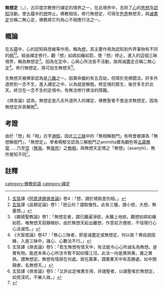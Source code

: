 {{佛教}}
{{about||三解脫門中了知諸法[[無相|無相]]的無相[[三昧|三昧]]（animitta samādhi），為[[觀_(佛教)|毘婆舍那]]定（vipassanāsamādhi）|三三昧}}
{{about||在定境中滅去想、受等心、[[心所|心所]]法的[[等至|等至]]（nirodha samāpatti），為[[九次第定|九次第定]]中佛教獨有的[[禪定|禪定]]|滅盡定}}

'''無想定'''（{{lang-sa|{{IAST|asaṃjñi samāpatti}}}}，{{lang-pi|{{IAST|asaññā samāpatti}}}}），古印度宗教修行禪定的境界之一，在此境界中，去除了[[心_(佛教)|心]]的[[思想|思想]]及[[認知|認知]]活動，使五蘊中的[[想_(佛教)|想]]停止。佛教相信，修行無想定，可得生[[色界|色界]]無想天，與[[滅盡定|滅盡定]]合稱二無心定，佛教將它列為心不相應行法之一。

==概論==
在五蘊中，心的認知與思維等作用，稱為[[想_(佛教)|想]]，其主要作用為認知到外界事物有不同的[[相_(佛教)|相]]<ref>[[玄奘|玄奘]]譯《[[阿毘達磨俱舍論|阿毘達磨俱舍論]]》卷4：「想，謂於境取差別相。」</ref><ref>[[玄奘|玄奘]]譯《品類足論》卷1：「想云何？謂取像性。此有三種，謂小想，大想，無量想。」</ref>。經由禪定修行，觀『想』如病如癰如箭，使『想』停止，進入的這個三昧境界，稱為無想定<ref>《顯揚聖教論》卷1：「無想定者，謂已離遍淨欲，未離上地欲。觀想如病如癰如箭，唯無想天寂靜微妙。由於無想天起出離想，作意前方便故，不恒現行心心法滅性。」</ref>。因為在定中，心與心所法皆不活動，故與滅盡定合稱二無心定<ref>《大智度論》卷47：「無心三昧者，即是滅盡定或無想定，何以故？佛自說因緣，入是三昧中，諸心、心數法不行。」</ref>。修行無想定，將可投生無想天<ref>玄奘譯《俱舍論》卷5：「若生無想有情天中，有法能令心心所滅名為無想。是實有物。能遮未來心心所法令暫不起如堰江河。此法一向是異熟果。誰之異熟。謂無想定。無想有情居在何處。居在廣果，謂廣果天中有高勝處，如中間靜慮，名無想天。」</ref>。

生無想天被佛家認為是[[八難|八難]]之一。因壽命雖約有五百劫，但障於見佛聞法。許多外道修到一念不生，進入禪定之中，以為就是解脫。修定境的眾生，後世多生於此天。終日在一念不生的定境中。有無法修行佛法的障難。

《俱舍論》認為，無想定是凡夫外道所入的禪定，佛教聖者不會追求無想定，因為無想定非真解脫<ref>玄奘譯《俱舍論》卷5：「又許此定唯異生得，非諸聖者，以諸聖者於無想定，如見深坑，不樂入故。」</ref>。

==考證==
由於「想」和「相」古字[[通假|通假]]，因此[[三三昧|三三昧]]中的「無相解脫門」有時會被譯為「無想解脫門」、「無想定」。學者楊郁文認為三解脫門之animitta實為觀色等[[五蘊|五蘊]][[無常|無常]]……乃至[[空|空]]（[[無我|無我]]、無[[我所|我所]]）之[[無相|無相]]，與無想天定境之「無想」（asaṃjñi）、無所覺知不同<ref>{{cite journal |author1=楊郁文 |title=初期佛教「空之法說及義說」（下） |journal=中華佛學學報 |date=1992 |volume=5 |url=http://www.chibs.edu.tw/ch_html/chbj/05/chbj0505.htm |access-date=2019-03-18 |archive-date=2019-09-05 |archive-url=https://web.archive.org/web/20190905171847/http://www.chibs.edu.tw/ch_html/chbj/05/chbj0505.htm |dead-url=no }}</ref>。

==註釋==
{{reflist}}
[[category:佛教術語|category:佛教術語]]
[[category:禪定|category:禪定]]